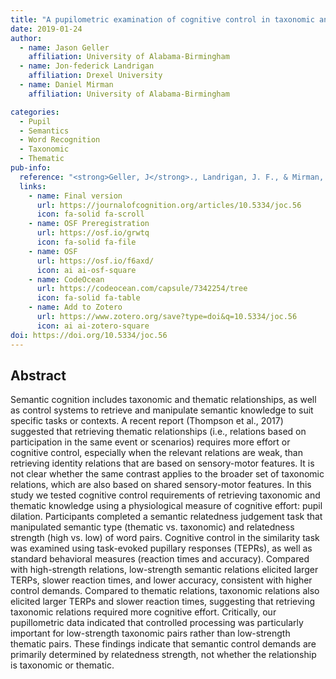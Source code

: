 ```yaml
---
title: "A pupilometric examination of cognitive control in taxonomic and thematic semantic memory"
date: 2019-01-24
author:
  - name: Jason Geller
    affiliation: University of Alabama-Birmingham 
  - name: Jon-federick Landrigan
    affiliation: Drexel University
  - name: Daniel Mirman
    affiliation: University of Alabama-Birmingham

categories: 
  - Pupil
  - Semantics
  - Word Recognition
  - Taxonomic
  - Thematic
pub-info:
  reference: "<strong>Geller, J</strong>., Landrigan, J. F., & Mirman, D. (2019). A Pupillometric examination of cognitive control in taxonomic and thematic semantic memory. <em>Journal of cognition<em>, 2(1), 6. https://doi.org/10.5334/joc.56"
  links:
    - name: Final version
      url: https://journalofcognition.org/articles/10.5334/joc.56
      icon: fa-solid fa-scroll
    - name: OSF Preregistration
      url: https://osf.io/grwtq
      icon: fa-solid fa-file
    - name: OSF
      url: https://osf.io/f6axd/
      icon: ai ai-osf-square
    - name: CodeOcean
      url: https://codeocean.com/capsule/7342254/tree
      icon: fa-solid fa-table
    - name: Add to Zotero
      url: https://www.zotero.org/save?type=doi&q=10.5334/joc.56
      icon: ai ai-zotero-square
doi: https://doi.org/10.5334/joc.56
---
```


## Abstract

Semantic cognition includes taxonomic and thematic relationships, as well as control systems to retrieve and manipulate semantic knowledge to suit specific tasks or contexts. A recent report (Thompson et al., 2017) suggested that retrieving thematic relationships (i.e., relations based on participation in the same event or scenarios) requires more effort or cognitive control, especially when the relevant relations are weak, than retrieving identity relations that are based on sensory-motor features. It is not clear whether the same contrast applies to the broader set of taxonomic relations, which are also based on shared sensory-motor features. In this study we tested cognitive control requirements of retrieving taxonomic and thematic knowledge using a physiological measure of cognitive effort: pupil dilation. Participants completed a semantic relatedness judgement task that manipulated semantic type (thematic vs. taxonomic) and relatedness strength (high vs. low) of word pairs. Cognitive control in the similarity task was examined using task-evoked pupillary responses (TEPRs), as well as standard behavioral measures (reaction times and accuracy). Compared with high-strength relations, low-strength semantic relations elicited larger TERPs, slower reaction times, and lower accuracy, consistent with higher control demands. Compared to thematic relations, taxonomic relations also elicited larger TERPs and slower reaction times, suggesting that retrieving taxonomic relations required more cognitive effort. Critically, our pupillometric data indicated that controlled processing was particularly important for low-strength taxonomic pairs rather than low-strength thematic pairs. These findings indicate that semantic control demands are primarily determined by relatedness strength, not whether the relationship is taxonomic or thematic.
